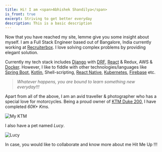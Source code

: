 ```yaml
---
title: Hi! I am <span>Abhishek Shandilya</span>
is_front: true
excerpt: Striving to get better everyday
description: This is a basic description
---
```


Now that you have reached my site, lemme give you some insight about myself. I am a Full Stack Engineer based out of Bangalore, India
currently working at [Recruiterbox](http://recruiterbox.com/). I love solving complex problems by providing elegant solution.

Currently my tech stack includes [Django](https://www.djangoproject.com/) with [DRF](https://www.django-rest-framework.org/), [React](https://reactjs.org/) & Redux, AWS & [Docker](https://www.docker.com/). However, I like to fiddle with other technologies/languages
like [Spring Boot](https://spring.io/projects/spring-boot), [Kotlin](https://kotlinlang.org/), Shell-scripting, [React Native](https://reactnative.dev/), [Kubernetes](https://kubernetes.io/), [Firebase](https://firebase.google.com/) etc.

> _Whatever happens, you are bound to learn something new everyday!!!_

Apart from all of the above, I am an avid traveller & photographer who has a special love for motorcycles. Being a proud owner of [KTM Duke 200](https://www.ktm.com/in/naked/200-duke/), I have completed _60K+ Kms_.

![My KTM](./ktm-duke-200.jpg)

I also have a pet named *_Lucy_*.

![Lucy](./lucy.jpg)

In case, you would like to collaborate and know more about me <Link to='/contact'>Hit Me Up</Link> !!!
